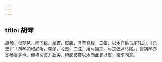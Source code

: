 ```yaml
---
---
---
```

title: 胡琴
---



胡琴，似琵琶，而下锐。龙首，皮腹，背有脊梭，二弦，以木杆系马尾轧之。《元史》：「胡琴如和必斯，卷颈，龙首，二弦，用弓捩之，弓之弦以马尾。」则胡琴亦奚琴类是也。但槽端彼方此尖，槽面彼覆以木而此冒以皮，微不同耳。